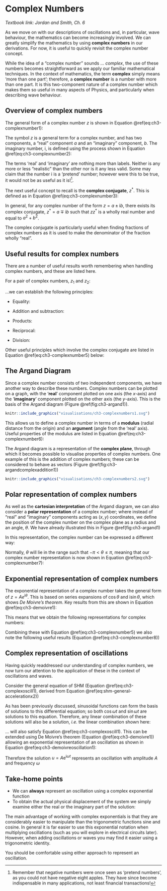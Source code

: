 # Complex Numbers {#sec:ch3-complexnumbers}

*Textbook link: Jordan and Smith, Ch. 6*

As we move on with our descriptions of oscillations and, in particular, wave behaviour, the mathematics can become increasingly involved.  We can greatly simplify the mathematics by using **complex numbers** in our derivations.  For now, it is useful to quickly revisit the complex number concept.

While the idea of a "complex number" sounds ... *complex*, the use of these numbers becomes straightforward as we apply our familiar mathematical techniques. In the context of mathematics, the term **complex** simply means 'more than one part'; therefore, a **complex number** is a number with more than one part.  It is this two-component nature of a complex number which makes them so useful in many aspects of Physics, and particularly when describing wave behaviour.

## Overview of complex numbers {#sec:ch3-complexoverview}

The general form of a complex number $z$ is shown in Equation \@ref(eq:ch3-complexnumber1):

\begin{equation}
z = a + \mathrm{i}b
(\#eq:ch3-complexnumber1)
\end{equation}

The symbol $z$ is a general term for a complex number, and has two components, a "real" component $a$ and an "imaginary" component, $b$.  The imaginary number, $\mathrm{i}$, is defined using the process shown in  Equation \@ref(eq:ch3-complexnumber2):

\begin{equation}
\begin{array}{rcl}
x^2 &=& -1 \\
x &=& \pm \mathrm{i}\\
i^2 &=& -1
\end{array}
(\#eq:ch3-complexnumber2)
\end{equation}

The terms 'real' and 'imaginary' are nothing more than labels. Neither is any more or less "realistic" than the other nor is it any less valid. Some may claim that the number $\mathrm{i}$ is a 'pretend' number; however were this to be true, it would not be as useful as it is!^[Remember that negative numbers were once seen as 'pretend numbers', as you could not have negative eight apples. They have since become indispensable in many applications, not least financial transactions!].

The next useful concept to recall is the **complex conjugate**, $z^*$. This is defined as in Equation \@ref(eq:ch3-complexnumber3):

\begin{equation}
\begin{array}{rcl}
z &=& a + \mathrm{i}b \\
z* &=& a - \mathrm{i}b \\
zz^* &=& a^2 + b^2
\end{array}
(\#eq:ch3-complexnumber3)
\end{equation}

In general, for any complex number of the form $z = a \pm \mathrm{i}b$, there exists its complex conjugate, $z^* = a \mp \mathrm{i}b$ such that $zz^*$ is a wholly real number and equal to $a^2 + b^2$.

The complex conjugate is particularly useful when finding fractions of complex numbers as it is used to make the denominator of the fraction wholly "real".

## Useful results for complex numbers {#sec:ch3-complexusefulresults}

There are a number of useful results worth remembering when handling complex numbers, and these are listed here.

For a pair of complex numbers, $z_1$ and $z_2$:

\begin{equation}
\begin{array}{rcl}
z_1 &=& a_1 + \mathrm{i}b_1 \\
z_2 &=& a_2 + \mathrm{i}b_2 
\end{array}
(\#eq:ch3-complexnumber4)
\end{equation}

...we can establish the following principles:

* Equality:

\begin{equation}
\textrm{If} \hspace{15pt} a_1 = a_2 \hspace{15pt} \textbf{and} \hspace{15pt} b_1 = b_2  \hspace{15pt} \textrm{then}  \hspace{15pt} z_1 = z_2
\end{equation}

* Addition and subtraction:

\begin{equation}
\begin{array}{rcl}
z_1 + z_2 &=& (a_1 + a_2) + \mathrm{i}(b_1 + b_2) \\
z_1 - z_2 &=& (a_1 - a_2) + \mathrm{i}(b_1 - b_2) \\
\end{array}
\end{equation}

* Products:

\begin{equation}
\begin{array}{rcl}
z_1 \times  z_2 &=& (a_1 + \mathrm{i}b_1) (a_2 + \mathrm{i}b_2) \\
 &=& (a_1 a_2 - b_1 b_2) + \mathrm{i}(a_1 b_2 + a_2 b_1) \\
\end{array}
\end{equation}

* Reciprocal:

\begin{equation}
\frac{1}{z} = \frac{z^* }{z z^* } = \frac{a - \mathrm{i}b }{a^2 + b^2 }
\end{equation}

* Division:

\begin{equation}
\frac{z_1}{z_2} = \frac{z_1 z_2^* }{z_2 z_2^* } = \frac{(a_1 a_2 + b_1 b_2) - \mathrm{i}(a_1 b_2 - a_2 b_1)}{a_2^2 + b_2^2 }
\end{equation}

Other useful principles which involve the complex conjugate are listed in Equation \@ref(eq:ch3-complexnumber5) below:

\begin{equation}
\begin{array}{rcl}
(z_1 + z_2)^* &=& z_1^* + z_2^*\\
(z_1  z_2)^* &=& z_1^* + z_2^* \\
\left( \dfrac{z_1}{z_2} \right)^* &=& \dfrac{z_1^* }{z_2^* } \\
a = \mathrm{Re}(z) &=& \dfrac{1}{2}(z + z^* ) \\
b = \mathrm{Im}(z) &=& \dfrac{1}{2}(z - z^* ) 
\end{array}
(\#eq:ch3-complexnumber5)
\end{equation}


## The Argand Diagram {#sec:ch3-arganddiagram}

Since a complex number consists of two independent components, we have another way to describe these numbers. Complex numbers can be plotted on a graph, with the '**real**' component plotted on one axis (the $x$-axis) and the '**imaginary**' component plotted on the other axis (the $y$-axis). This is the basis of the Argand diagram (Figure \@ref(fig:ch3-argand1)).

```r
knitr::include_graphics("visualisations/ch3-complexnumbers1.svg")
```


This allows us to define a complex number in terms of a **modulus** (radial distance from the origin) and an **argument** (angle from the 'real' axis).  Useful properties of the modulus are listed in Equation \@ref(eq:ch3-complexnumber6):

\begin{equation}
\begin{array}{rcl}
|z^* | &=& |z| \\
zz^* &=& |z^2| \\
 |z_1 z_2| &=& |z_1 | |z_2| \\
|\dfrac{z_1}{z_2}| &=& \dfrac{|z_1|}{|z_2|} \\
\\
|z_1 + z_2| &\neq& |z_1 | + |z_2|
\end{array}
(\#eq:ch3-complexnumber6)
\end{equation}


The Argand diagram is a representation of the **complex plane**, through which it becomes possible to visualise properties of complex numbers.  One example of this is the addition of complex numbers; these can be considered to behave as vectors (Figure \@ref(fig:ch3-argandcomplexaddition1))

```r
knitr::include_graphics("visualisations/ch3-complexnumbers2.svg")
```

## Polar representation of complex numbers {#sec:ch3-polarcomplexnumbers}

As well as the **cartesian interpretation** of the Argand diagram, we can also consider a **polar representation** of a complex number; where instead of "real" and "imaginary" components acting as $(x,y)$ coordinates, we define the position of the complex number on the complex plane as a radius and an angle, $\theta$.  We have already illustrated this in Figure \@ref(fig:ch3-argand1)

In this representation, the complex number can be expressed a different way:

\begin{equation}
\begin{array}{rcl}
& z = a + \mathrm{i}b & \\
& r = |z| = \sqrt{a^2 + b^2} & \\
a = r\cos \theta & b = r \sin \theta & \theta = \mathrm{arg} (z) = \arctan \left( \dfrac{b}{a} \right) \\
& z = r \cos \theta + \mathrm{i}|z| \sin \theta &
\end{array}
\end{equation}


Normally, $\theta$ will lie in the range such that $-\pi < \theta \leq \pi$, meaning that our complex number representation is now shown in Equation \@ref(eq:ch3-complexnumber7):

\begin{equation}
\begin{array}{c}
z = a + \mathrm{i}b = r \cos \theta + \mathrm{i} r \sin \theta \\
z = r \left( \cos \theta + \mathrm{i} \sin \theta \right)
\end{array}
(\#eq:ch3-complexnumber7)
\end{equation}

## Exponential representation of complex numbers {#sec:ch3-exponentialrepresentationcomplex}

The exponential representation of a complex number takes the general form of $z = Ae^{\mathrm{i}\theta}$. This is based on series expansions of $\cos \theta$ and $\mathrm{i}\sin \theta$, which shows *De Moivre's theorem*. Key results from this are shown in Equation \@ref(eq:ch3-demoivre1):

\begin{equation}
\begin{array}{rcl}
\mathrm{e}^{\mathrm{i}\theta} &= &\cos \theta + \mathrm{i}\sin \theta\\
\left( \mathrm{e}^{\mathrm{i}\theta} \right)^n &=& \left( \cos \theta + \mathrm{i}\sin \theta \right)^n = \mathrm{e}^{\mathrm{i}n\theta} \\
\left( \cos \theta + \mathrm{i}\sin \theta \right)^n &=&  \cos n\theta + \mathrm{i}\sin n \theta
\end{array}
(\#eq:ch3-demoivre1)
\end{equation}

This means that we obtain the following representations for complex numbers:

\begin{equation}
\begin{array}{c}
z = r \left( \cos \theta + \mathrm{i}\sin \theta \right) = r\mathrm{e}^{\mathrm{i}\theta}\\
z^* = r \left( \cos \theta - \mathrm{i}\sin \theta \right) = r\mathrm{e}^{-\mathrm{i}\theta}\\
\textrm{where:} \hspace{15pt} r = |z| \hspace{20pt} \theta = \textrm{arg}(z)
\end{array}
\end{equation}


Combining these with Equation \@ref(eq:ch3-complexnumber5) we also note the following useful results (Equation \@ref(eq:ch3-complexnumber8))

\begin{equation}
\begin{array}{rcl}
\cos \theta &=& \frac{1}{2} \left( \mathrm{e}^{\mathrm{i}\theta} + \mathrm{e}^{-\mathrm{i}\theta} \right)\\
\sin \theta &=& \frac{1}{2\mathrm{i}} \left( \mathrm{e}^{\mathrm{i}\theta} - \mathrm{e}^{-\mathrm{i}\theta} \right)\\
\end{array}
(\#eq:ch3-complexnumber8)
\end{equation}


## Complex representation of oscillations {#sec:ch3-complexreposcillation}

Having quickly readdressed our understanding of complex numbers, we now turn our attention to the application of these in the context of oscillations and waves.

Consider the general equation of SHM (Equation \@ref(eq:ch3-complexoscill1), derived from Equation \@ref(eq:shm-general-accelerationx2))

\begin{equation}
\frac{\mathrm{d}^2 u}{\mathrm{d} t^2 } + \omega^2 u = 0
(\#eq:ch3-complexoscill1)
\end{equation}

As has been previously discussed, sinusoidal functions can form the basis of solutions to this differential equation; so both $\cos \omega t$ and $\sin \omega t$ are solutions to this equation.  Therefore, any linear combination of these solutions will also be a solution, *i.e.* the linear combination shown here:

\begin{equation}
u = c_1 \cos \omega t + c_2 \sin \omega t
\end{equation}

... will also satisfy Equation \@ref(eq:ch3-complexoscill1).  This can be extended using De Moivre's theorem (Equation \@ref(eq:ch3-demoivre1)) allowing an exponential representation of an oscillation as shown in Equation \@ref(eq:ch3-demoivreoscillation1):

\begin{equation}
u = A (\cos \omega t + \mathrm{i} \sin \omega t) \equiv A \mathrm{e}^{\mathrm{i}\omega t}
(\#eq:ch3-demoivreoscillation1)
\end{equation}

Therefore the solution $u = A\mathrm{e}^{\mathrm{i}\omega t}$ represents an oscillation with amplitude $A$ and frequency $\omega$


## Take-home points

* We can **always** represent an oscillation using a complex exponential function
* To obtain the actual physical displacement of the system we simply examine either the real or the imaginary part of the solution:

\begin{equation}
\begin{array}{lrcl}
\textsf{Either:} & \textrm{displacement} &=& \mathrm{Re}(u) = A \cos \omega t \\
\textsf{or:} & \textrm{displacement} &=& \mathrm{Im}(u) = A \sin \omega t
\end{array}
\end{equation}

The main advantage of working with complex exponentials is that they are considerably easier to manipulate than the trigonometric functions sine and cosine.  In general it is far easier to use this exponential notation when multiplying oscillations (such as you will explore in electrical circuits later).  However, when adding oscillations or waves you may find it easier using a trigonometric identity.

You should be comfortable using either approach to represent an oscillation.





